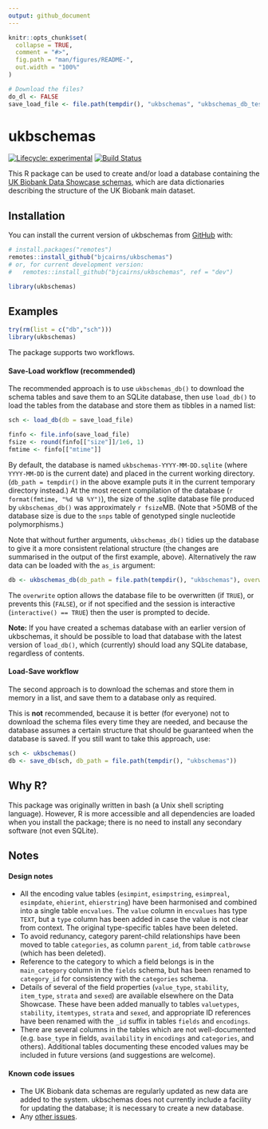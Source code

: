 ```yaml
---
output: github_document
---
```


```r
knitr::opts_chunk$set(
  collapse = TRUE,
  comment = "#>",
  fig.path = "man/figures/README-",
  out.width = "100%"
)

# Download the files?
do_dl <- FALSE
save_load_file <- file.path(tempdir(), "ukbschemas", "ukbschemas_db_test.sqlite")
```

# ukbschemas

<!-- badges: start -->
[![Lifecycle: experimental](https://img.shields.io/badge/lifecycle-experimental-orange.svg)](https://www.tidyverse.org/lifecycle/#experimental)
[![Build Status](https://travis-ci.com/bjcairns/ukbschemas.svg?token=tA2cYTLpigx5VuTgcHFd&branch=master)](https://travis-ci.com/bjcairns/ukbschemas)
<!-- badges: end -->

This R package can be used to create and/or load a database containing the [UK Biobank Data Showcase schemas](https://biobank.ctsu.ox.ac.uk/crystal/schema.cgi), which are data dictionaries describing the structure of the UK Biobank main dataset.
<!-- badges: end -->

## Installation

You can install the current version of ukbschemas from [GitHub](https://github.com/bjcairns/ukbschemas) with:

```r
# install.packages("remotes")
remotes::install_github("bjcairns/ukbschemas")
# or, for current development version:
#   remotes::install_github("bjcairns/ukbschemas", ref = "dev")

library(ukbschemas)
```

## Examples

```r
try(rm(list = c("db","sch")))
library(ukbschemas)
```

The package supports two workflows.

#### Save-Load workflow (recommended)

The recommended approach is to use `ukbschemas_db()` to download the schema tables and save them to an SQLite database, then use `load_db()` to load the tables from the database and store them as tibbles in a named list:

```r
sch <- load_db(db = save_load_file)
```

```r
finfo <- file.info(save_load_file)
fsize <- round(finfo[["size"]]/1e6, 1)
fmtime <- finfo[["mtime"]]
```

By default, the database is named `ukbschemas-YYYY-MM-DD.sqlite` (where `YYYY-MM-DD` is the current date) and placed in the current working directory. (`db_path = tempdir()` in the above example puts it in the current temporary directory instead.) At the most recent compilation of the database (`r format(fmtime, "%d %B %Y")`), the size of the .sqlite database file produced by `ukbschemas_db()` was approximately `r fsize`MB. (Note that >50MB of the database size is due to the `snps` table of genotyped single nucleotide polymorphisms.)

Note that without further arguments, `ukbschemas_db()` tidies up the database to give it a more consistent relational structure (the changes are summarised in the output of the first example, above). Alternatively the raw data can be loaded with the `as_is` argument:

```r
db <- ukbschemas_db(db_path = file.path(tempdir(), "ukbschemas"), overwrite = TRUE, as_is = TRUE)
```

The `overwrite` option allows the database file to be overwritten (if `TRUE`), or prevents this (`FALSE`), or if not specified and the session is interactive (`interactive() == TRUE`) then the user is prompted to decide.

**Note:** If you have created a schemas database with an earlier version of ukbschemas, it should be possible to load that database with the latest version of `load_db()`, which (currently) should load any SQLite database, regardless of contents.

#### Load-Save workflow

The second approach is to download the schemas and store them in memory in a list, and save them to a database only as required. 

This is **not** recommended, because it is better (for everyone) not to download the schema files every time they are needed, and because the database assumes a certain structure that should be guaranteed when the database is saved. If you still want to take this approach, use:

```r
sch <- ukbschemas()
db <- save_db(sch, db_path = file.path(tempdir(), "ukbschemas"))
```

## Why R?

This package was originally written in bash (a Unix shell scripting language). However, R is more accessible and all dependencies are loaded when you install the package; there is no need to install any secondary software (not even SQLite).

## Notes

#### Design notes

* All the encoding value tables (`esimpint`, `esimpstring`, `esimpreal`, `esimpdate`, `ehierint`, `ehierstring`) have been harmonised and combined into a single table `encvalues`. The `value` column in `encvalues` has type `TEXT`, but a `type` column has been added in case the value is not clear from context. The original type-specific tables have been deleted.
* To avoid redunancy, category parent-child relationships have been moved to table `categories`, as column `parent_id`, from table `catbrowse` (which has been deleted).
* Reference to the category to which a field belongs is in the `main_category` column in the `fields` schema, but has been renamed to `category_id` for consistency with the `categories` schema.
* Details of several of the field properties (`value_type`, `stability`, `item_type`, `strata` and `sexed`) are available elsewhere on the Data Showcase. These have been added manually to tables `valuetypes`, `stability`, `itemtypes`, `strata` and `sexed`, and appropriate ID references have been renamed with the `_id` suffix in tables `fields` and `encodings`.
* There are several columns in the tables which are not well-documented (e.g. `base_type` in fields, `availability` in `encodings` and `categories`, and others). Additional tables documenting these encoded values may be included in future versions (and suggestions are welcome).

#### Known code issues

* The UK Biobank data schemas are regularly updated as new data are added to the system. ukbschemas does not currently include a facility for updating the database; it is necessary to create a new database.
* Any [other issues](https://github.com/bjcairns/ukbschemas/issues).

